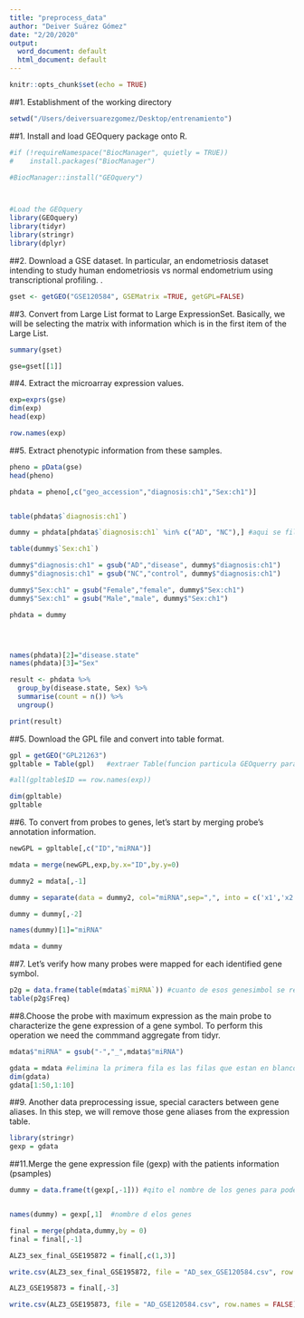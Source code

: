 ```yaml
---
title: "preprocess_data"
author: "Deiver Suárez Gómez"
date: "2/20/2020"
output:
  word_document: default
  html_document: default
---
```



```r
knitr::opts_chunk$set(echo = TRUE)
```

##1. Establishment of the working directory

```r

setwd("/Users/deiversuarezgomez/Desktop/entrenamiento")  
```

##1. Install and load GEOquery package onto R.

```r
#if (!requireNamespace("BiocManager", quietly = TRUE))
#    install.packages("BiocManager")

#BiocManager::install("GEOquery")



#Load the GEOquery
library(GEOquery)
library(tidyr)
library(stringr)
library(dplyr)
```

##2. Download a GSE dataset. In particular, an endometriosis dataset intending to study human endometriosis vs normal endometrium using transcriptional profiling.
.
```r
gset <- getGEO("GSE120584", GSEMatrix =TRUE, getGPL=FALSE) 
```

##3. Convert from Large List format to Large ExpressionSet. Basically, we will be selecting the matrix with information which is in the first item of the Large List.

```r
summary(gset)

gse=gset[[1]]
```

##4. Extract the microarray expression values.
```r
exp=exprs(gse)
dim(exp)
head(exp)

row.names(exp)
```

##5. Extract phenotypic information from these samples.
```r
pheno = pData(gse)
head(pheno)

phdata = pheno[,c("geo_accession","diagnosis:ch1","Sex:ch1")]


table(phdata$`diagnosis:ch1`)

dummy = phdata[phdata$`diagnosis:ch1` %in% c("AD", "NC"),] #aqui se filtra por ALN y control

table(dummy$`Sex:ch1`)

dummy$"diagnosis:ch1" = gsub("AD","disease", dummy$"diagnosis:ch1")
dummy$"diagnosis:ch1" = gsub("NC","control", dummy$"diagnosis:ch1")

dummy$"Sex:ch1" = gsub("Female","female", dummy$"Sex:ch1")
dummy$"Sex:ch1" = gsub("Male","male", dummy$"Sex:ch1")

phdata = dummy




names(phdata)[2]="disease.state"
names(phdata)[3]="Sex"
```

```r
result <- phdata %>%
  group_by(disease.state, Sex) %>%
  summarise(count = n()) %>%
  ungroup()

print(result)
```

##5. Download the GPL file and convert into table format.
```r

gpl = getGEO("GPL21263")
gpltable = Table(gpl)   #extraer Table(funcion particula GEOquerry para extraer la tabla gpl)

#all(gpltable$ID == row.names(exp))

dim(gpltable)         
gpltable
```

##6. To convert from probes to genes, let's start by merging probe's annotation information.
```r
newGPL = gpltable[,c("ID","miRNA")]

mdata = merge(newGPL,exp,by.x="ID",by.y=0)

dummy2 = mdata[,-1]

dummy = separate(data = dummy2, col="miRNA",sep=",", into = c('x1','x2'),remove = TRUE)

dummy = dummy[,-2]

names(dummy)[1]="miRNA"

mdata = dummy
```


##7. Let's verify how many probes were mapped for each identified gene symbol.
```r
p2g = data.frame(table(mdata$`miRNA`)) #cuanto de esos genesimbol se repiten
table(p2g$Freq)
```

##8.Choose the probe with maximum expression as the main probe to characterize the gene expression of a gene symbol. To perform this operation we need the commmand aggregate from tidyr.
```r
mdata$"miRNA" = gsub("-","_",mdata$"miRNA")

gdata = mdata #elimina la primera fila es las filas que estan en blanco 
dim(gdata)
gdata[1:50,1:10]
```

##9. Another data preprocessing issue, special caracters between gene aliases. In this step, we will remove those gene aliases from the expression table.
```r
library(stringr)
gexp = gdata
```


##11.Merge the gene expression file (gexp) with the patients information (psamples)
```r

dummy = data.frame(t(gexp[,-1])) #qito el nombre de los genes para poder hacer la transpuesta


names(dummy) = gexp[,1]  #nombre d elos genes

final = merge(phdata,dummy,by = 0)
final = final[,-1]

```


```r
ALZ3_sex_final_GSE195872 = final[,c(1,3)]

write.csv(ALZ3_sex_final_GSE195872, file = "AD_sex_GSE120584.csv", row.names = FALSE)
```



```r
ALZ3_GSE195873 = final[,-3]

write.csv(ALZ3_GSE195873, file = "AD_GSE120584.csv", row.names = FALSE)
```


